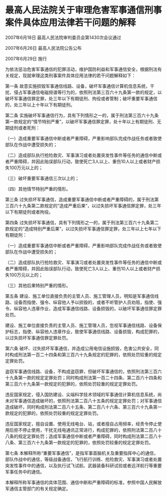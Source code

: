 # 最高人民法院关于审理危害军事通信刑事案件具体应用法律若干问题的解释

2007年6月18日 最高人民法院审判委员会第1430次会议通过

2007年6月26日 最高人民法院公告公布

2007年6月29日 施行

  

为依法惩治危害军事通信的犯罪活动，维护国防利益和军事通信安全，根据刑法有关规定，现就审理这类刑事案件具体应用法律的若干问题解释如下：

第一条 故意实施损毁军事通信线路、设备，破坏军事通信计算机信息系统，干扰、侵占军事通信电磁频谱等行为的，依照刑法第三百六十九条第一款的规定，以破坏军事通信罪定罪，处三年以下有期徒刑、拘役或者管制；破坏重要军事通信的，处三年以上十年以下有期徒刑。

第二条 实施破坏军事通信行为，具有下列情形之一的，属于刑法第三百六十九条第一款规定的“情节特别严重”，以破坏军事通信罪定罪，处十年以上有期徒刑、无期徒刑或者死刑：

（一）造成重要军事通信中断或者严重障碍，严重影响部队完成作战任务或者致使部队在作战中遭受损失的；

（二）造成部队执行抢险救灾、军事演习或者处置突发性事件等任务的通信中断或者严重障碍，并因此贻误部队行动，致使死亡3人以上、重伤10人以上或者财产损失100万元以上的；

（三）破坏重要军事通信三次以上的；

（四）其他情节特别严重的情形。

第三条 过失损坏军事通信，造成重要军事通信中断或者严重障碍的，属于刑法第三百六十九条第二款规定的“造成严重后果”，以过失损坏军事通信罪定罪，处三年以下有期徒刑或者拘役。

第四条 过失损坏军事通信，具有下列情形之一的，属于刑法第三百六十九条第二款规定的“造成特别严重后果”，以过失损坏军事通信罪定罪，处三年以上七年以下有期徒刑：

（一）造成重要军事通信中断或者严重障碍，严重影响部队完成作战任务或者致使部队在作战中遭受损失的；

（二）造成部队执行抢险救灾、军事演习或者处置突发性事件等任务的通信中断或者严重障碍，并因此贻误部队行动，致使死亡3人以上、重伤10人以上或者财产损失100万元以上的；

（三）其他后果特别严重的情形。

第五条 建设、施工单位直接负责的主管人员、施工管理人员，明知是军事通信线路、设备而指使、强令、纵容他人予以损毁的，或者不听管护人员劝阻，指使、强令、纵容他人违章作业，造成军事通信线路、设备损毁的，以破坏军事通信罪定罪处罚。

建设、施工单位直接负责的主管人员、施工管理人员，忽视军事通信线路、设备保护标志，指使、纵容他人违章作业，致使军事通信线路、设备损毁，构成犯罪的，以过失损坏军事通信罪定罪处罚。

第六条 破坏、过失损坏军事通信，并造成公用电信设施损毁，危害公共安全，同时构成刑法第一百二十四条和第三百六十九条规定的犯罪的，依照处罚较重的规定定罪处罚。

盗窃军事通信线路、设备，不构成盗窃罪，但破坏军事通信的，依照刑法第三百六十九条第一款的规定定罪处罚；同时构成刑法第一百二十四条、第二百六十四条和第三百六十九条第一款规定的犯罪的，依照处罚较重的规定定罪处罚。

违反国家规定，侵入国防建设、尖端科学技术领域的军事通信计算机信息系统，尚未对军事通信造成破坏的，依照刑法第二百八十五条的规定定罪处罚；对军事通信造成破坏，同时构成刑法第二百八十五条、第二百八十六条、第三百六十九条第一款规定的犯罪的，依照处罚较重的规定定罪处罚。

违反国家规定，擅自设置、使用无线电台、站，或者擅自占用频率，经责令停止使用后拒不停止使用，干扰无线电通讯正常进行，构成犯罪的，依照刑法第二百八十八条的规定定罪处罚；造成军事通信中断或者严重障碍，同时构成刑法第二百八十八条、第三百六十九条第一款规定的犯罪的，依照处罚较重的规定定罪处罚。

第七条 本解释所称“重要军事通信”，是指军事首脑机关及重要指挥中心的通信，部队作战中的通信，等级战备通信，飞行航行训练、抢险救灾、军事演习或者处置突发性事件中的通信，以及执行试飞试航、武器装备科研试验或者远洋航行等重要军事任务中的通信。

本解释所称军事通信的具体范围、通信中断和严重障碍的标准，参照中国人民解放军通信主管部门的有关规定确定。